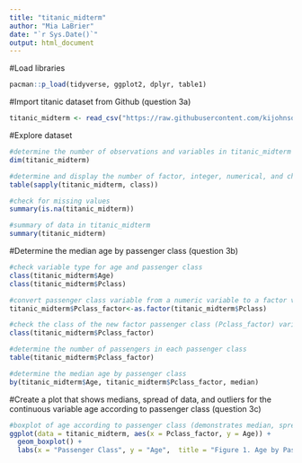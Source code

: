 ```yaml
---
title: "titanic_midterm"
author: "Mia LaBrier"
date: "`r Sys.Date()`"
output: html_document
---
```



#Load libraries
```r
pacman::p_load(tidyverse, ggplot2, dplyr, table1)
```


#Import titanic dataset from Github (question 3a)
```r
titanic_midterm <- read_csv("https://raw.githubusercontent.com/kijohnson/Data/main/titanic.csv")
```

#Explore dataset
```r
#determine the number of observations and variables in titanic_midterm
dim(titanic_midterm)

#determine and display the number of factor, integer, numerical, and character variables in titanic_midterm
table(sapply(titanic_midterm, class))

#check for missing values
summary(is.na(titanic_midterm))

#summary of data in titanic_midterm
summary(titanic_midterm)

```

#Determine the median age by passenger class (question 3b)
```r
#check variable type for age and passenger class
class(titanic_midterm$Age)
class(titanic_midterm$Pclass)

#convert passenger class variable from a numeric variable to a factor variable
titanic_midterm$Pclass_factor<-as.factor(titanic_midterm$Pclass) 

#check the class of the new factor passenger class (Pclass_factor) variable
class(titanic_midterm$Pclass_factor)

#determine the number of passengers in each passenger class
table(titanic_midterm$Pclass_factor)

#determine the median age by passenger class
by(titanic_midterm$Age, titanic_midterm$Pclass_factor, median)

```

#Create a plot that shows medians, spread of data, and outliers for the continuous variable age according to passenger class (question 3c)
```r

#boxplot of age according to passenger class (demonstrates median, spread of data, and outliers)
ggplot(data = titanic_midterm, aes(x = Pclass_factor, y = Age)) +
  geom_boxplot() +
  labs(x = "Passenger Class", y = "Age",  title = "Figure 1. Age by Passenger class")

```

